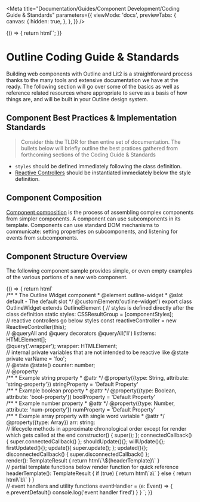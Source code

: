 
<Meta
  title="Documentation/Guides/Component Development/Coding Guide & Standards"
  parameters={{
    viewMode: 'docs',
    previewTabs: {
      canvas: {
        hidden: true,
      },
    },
  }}
/>

<Story name="Introduction">
  {() => {
    return html``;
  }}
</Story>

# Outline Coding Guide & Standards

Building web components with Outline and Lit2 is a straightforward process 
thanks to the many tools and extensive documentation we have at the ready. 
The following section will go over some of the basics as well as reference 
related resources where appropriate to serve as a basis of how things are, 
and will be built in your Outline design system. 

## Component Best Practices & Implementation Standards

> Consider this the TLDR for then entire set of documentation. 
> The bullets below will briefly outline the best pratices gathered from 
> forthcoming sections of the Coding Guide & Standards

- `styles` should be defined immediately following the class definition. 
- [Reactive Controllers](https://lit.dev/docs/composition/controllers/) should be instantiated immediately below the style definition.

## Component Composition

[Component composition](https://lit.dev/docs/composition/component-composition/) is the process of assembling complex components from simpler components. 
A component can use subcomponents in its template. 
Components can use standard DOM mechanisms to communicate: setting properties on subcomponents, 
and listening for events from subcomponents.

## Component Structure Overview

The following component sample provides simple, or even empty examples of the 
various portions of a new web component.

<Story name="Component Overview">
  {() => {
    return html`
<outline-code-block language="typescript">
<br/>
/**
* The Outline Widget component
* @element outline-widget 
* @slot default - The default slot
*/
@customElement('outline-widget')
export class OutlineWidget extends OutlineElement {
  // styles is defined directly after the class definition
  static styles: CSSResultGroup = [componentStyles];
<br/>
  // reactive controllers go below styles
  const reactiveController = new ReactiveController(this);
<br/>
  // @queryAll and @query decorators
  @queryAll('li')
  listItems: HTMLElement[];
<br/>      
  @query('.wrapper');
  wrapper: HTMLElement;
<br/>
  // internal private variables that are not intended to be reactive like @state
  private varName = 'foo';
<br/>
  // @state
  @state()
  counter: number;
<br/>
  // @property
<br/>
  /**
  * Example string property
  * @attr
  */
  @property({type: String, attribute: 'string-property'})
  stringProperty = 'Default Property'
<br/>
  /**
  * Example boolean property
  * @attr
  */
  @property({type: Boolean, attribute: 'bool-property'})
  boolProperty = 'Default Property'
<br/>
  /**
  * Example number property
  * @attr
  */
  @property({type: Number, attribute: 'num-property'})
  numProperty = 'Default Property'
<br/>
  /**
  * Example array property with single word variable
  * @attr
  */
  @property({type: Array})
  arr: string:
<br/>
  // lifecycle methods in approximate chronological order except for render which gets called at the end
  constructor() {
    super();
  };
  connectedCallback() {
    super.connectedCallback()
  };
  shouldUpdate(){};
  willUpdate(){};
  firstUpdated(){};
  update(){
    super.update();
  };
  updated(){};
  disconnectedCallback() {
    super.disconnectedCallback()
  };
<br/>
  render(): TemplateResult {
    return html\`\${headerTemplate}\`
  }
<br/>
  // partial template functions below render function for quick reference
  headerTemplate(): TemplateResult {
    if (true) {
      return html\`a\`
    } else {
      return html\`b\`
    }
  }
<br/>
  // event handlers and utility functions
  eventHandler = (e: Event) => {
    e.preventDefault()
    console.log('event handler fired')
  }
}
      </outline-code-block>
    `;
  }}
</Story>

